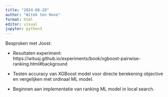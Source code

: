 ```yaml
---
title: "2024-08-28"
author: "Witek ten Hove"
format: html
editor: visual
jupyter: python3
---
```


Besproken met Joost:

- Resultaten experiment: https://witusj.github.io/experiments/book/xgboost-pairwise-ranking.html#background

- Testen accuracy van XGBoost model voor directe berekening objective en vergelijken met ordinaal ML model.

- Beginnen aan implementatie van ranking ML model in local search.